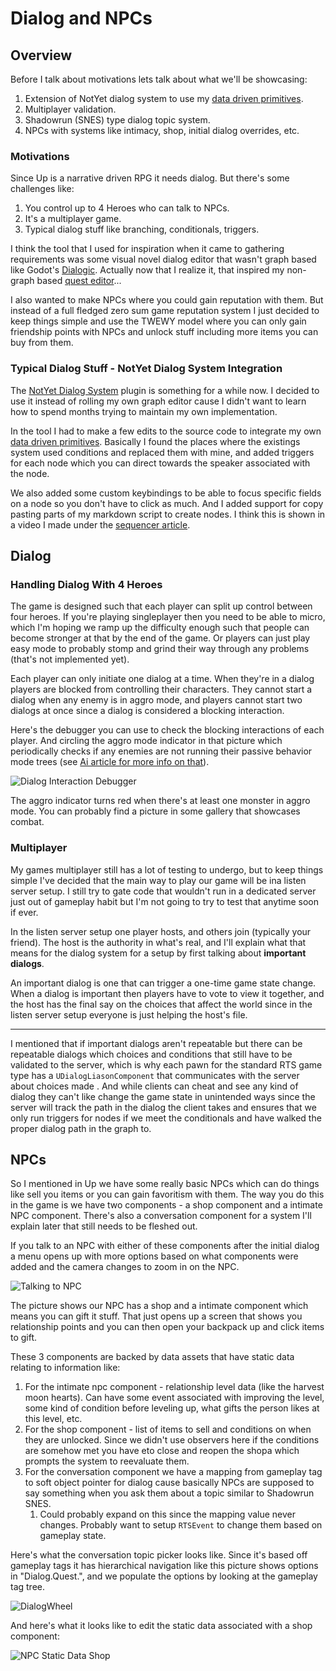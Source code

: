 <main>
<div class="m-2 mdx-content">

# Dialog and NPCs

## Overview

Before I talk about motivations lets talk about what we'll be showcasing:

1. Extension of NotYet dialog system to use my [data driven primitives](/event).
2. Multiplayer validation.
3. Shadowrun (SNES) type dialog topic system.
4. NPCs with systems like intimacy, shop, initial dialog overrides, etc.

### Motivations

Since Up is a narrative driven RPG it needs dialog. But there's some challenges like:

1. You control up to 4 Heroes who can talk to NPCs.
2. It's a multiplayer game.
3. Typical dialog stuff like branching, conditionals, triggers.

I think the tool that I used for inspiration when it came to gathering requirements was some visual novel dialog editor that wasn't graph based like Godot's [Dialogic](https://github.com/dialogic-godot/dialogic). Actually now that I realize it, that inspired my non-graph based [quest editor](/quest)...

I also wanted to make NPCs where you could gain reputation with them. But instead of a full fledged zero sum game reputation system I just decided to keep things simple and use the TWEWY model where you can only gain friendship points with NPCs and unlock stuff including more items you can buy from them.

### Typical Dialog Stuff - NotYet Dialog System Integration

The [NotYet Dialog System](https://github.com/NotYetGames/DlgSystem) plugin is something for a while now. I decided to use it instead of rolling my own graph editor cause I didn't want to learn how to spend months trying to maintain my own implementation.

In the tool I had to make a few edits to the source code to integrate my own [data driven primitives](/event). Basically I found the places where the existings system used conditions and replaced them with mine, and added triggers for each node which you can direct towards the speaker associated with the node.

We also added some custom keybindings to be able to focus specific fields on a node so you don't have to click as much. And I added support for copy pasting parts of my markdown script to create nodes. I think this is shown in a video I made under the [sequencer article](/sequencer).

## Dialog

### Handling Dialog With 4 Heroes

The game is designed such that each player can split up control between four heroes. If you're playing singleplayer then you need to be able to micro, which I'm hoping we ramp up the difficulty enough such that people can become stronger at that by the end of the game. Or players can just play easy mode to probably stomp and grind their way through any problems (that's not implemented yet).

Each player can only initiate one dialog at a time. When they're in a dialog players are blocked from controlling their characters. They cannot start a dialog when any enemy is in aggro mode, and players cannot start two dialogs at once since a dialog is considered a blocking interaction.

Here's the debugger you can use to check the blocking interactions of each player. And circling the aggro mode indicator in that picture which periodically checks if any enemies are not running their passive behavior mode trees (see [Ai article for more info on that](/ai)).

<img
  src="../images/GameImagesInline/DialogInteractionDebugger.png"
  alt="Dialog Interaction Debugger"
/>

The aggro indicator turns red when there's at least one monster in aggro mode. You can probably find a picture in some gallery that showcases combat.

### Multiplayer

My games multiplayer still has a lot of testing to undergo, but to keep things simple I've decided that the main way to play our game will be ina listen server setup. I still try to gate code that wouldn't run in a dedicated server just out of gameplay habit but I'm not going to try to test that anytime soon if ever.

In the listen server setup one player hosts, and others join (typically your friend). The host is the authority in what's real, and I'll explain what that means for the dialog system for a setup by first talking about **important dialogs**.

An important dialog is one that can trigger a one-time game state change. When a dialog is important then players have to vote to view it together, and the host has the final say on the choices that affect the world since in the listen server setup everyone is just helping the host's file.

---

I mentioned that if important dialogs aren't repeatable but there can be repeatable dialogs which choices and conditions that still have to be validated to the server, which is why each pawn for the standard RTS game type has a `UDialogLiasonComponent` that communicates with the server about choices made . And while clients can cheat and see any kind of dialog they can't like change the game state in unintended ways since the server will track the path in the dialog the client takes and ensures that we only run triggers for nodes if we meet the conditionals and have walked the proper dialog path in the graph to.

## NPCs

So I mentioned in Up we have some really basic NPCs which can do things like sell you items or you can gain favoritism with them. The way you do this in the game is we have two components - a shop component and a intimate NPC component. There's also a conversation component for a system I'll explain later that still needs to be fleshed out.

If you talk to an NPC with either of these components after the initial dialog a menu opens up with more options based on what components were added and the camera changes to zoom in on the NPC.

<img
  src="../images/GameImagesInline/TalkNPC.png"
  alt="Talking to NPC"
/>

The picture shows our NPC has a shop and a intimate component which means you can gift it stuff. That just opens up a screen that shows you relationship points and you can then open your backpack up and click items to gift.

These 3 components are backed by data assets that have static data relating to information like:

1. For the intimate npc component - relationship level data (like the harvest moon hearts). Can have some event associated with improving the level, some kind of condition before leveling up, what gifts the person likes at this level, etc.
2. For the shop component - list of items to sell and conditions on when they are unlocked. Since we didn't use observers here if the conditions are somehow met you have eto close and reopen the shopa which prompts the system to reevaluate them.
3. For the conversation component we have a mapping from gameplay tag to soft object pointer for dialog cause basically NPCs are supposed to say something when you ask them about a topic similar to Shadowrun SNES.
    1. Could probably expand on this since the mapping value never changes. Probably want to setup `RTSEvent` to change them based on gameplay state.

Here's what the conversation topic picker looks like. Since it's based off gameplay tags it has hierarchical navigation like this picture shows options in "Dialog.Quest.", and we populate the options by looking at the gameplay tag tree.

<img
  src="../images/GameImagesInline/DialogWheel.png"
  alt="DialogWheel"
/>

And here's what it looks like to edit the static data associated with a shop component:

<img
  src="../images/GameImagesInline/NPCStaticDataShop.png"
  alt="NPC Static Data Shop"
/>

</div>
</main>
